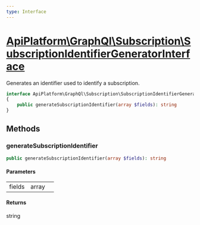 ```yaml
---
type: Interface
---
```


# [ApiPlatform\GraphQl\Subscription\SubscriptionIdentifierGeneratorInterface](/docs/v3.2/reference/GraphQl/Subscription/SubscriptionIdentifierGeneratorInterface)

Generates an identifier used to identify a subscription.


```php
interface ApiPlatform\GraphQl\Subscription\SubscriptionIdentifierGeneratorInterface
{
    public generateSubscriptionIdentifier(array $fields): string
}
```
## Methods

### generateSubscriptionIdentifier



```php
public generateSubscriptionIdentifier(array $fields): string
```

#### Parameters

<table><tbody>
<tr><td>fields</td><td>array</td><td></td></tr>
</tbody>
</table>

#### Returns

string
